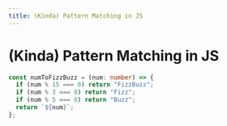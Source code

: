 ```yaml
---
title: (Kinda) Pattern Matching in JS
---
```


# (Kinda) Pattern Matching in JS

```ts
const numToFizzBuzz = (num: number) => {
  if (num % 15 === 0) return "FizzBuzz";
  if (num % 3 === 0) return "Fizz";
  if (num % 5 === 0) return "Buzz";
  return `${num}`;
};
```
